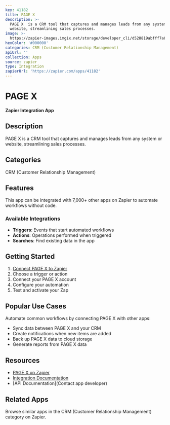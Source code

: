 ```yaml
---
key: 41182
title: PAGE X
description: >-
  PAGE X  is a CRM tool that captures and manages leads from any system or
  website, streamlining sales processes.
image: >-
  https://zapier-images.imgix.net/storage/developer_cli/d528819abfff7a68918995c236d90050.png?auto=format%2Ccompress&ixlib=python-3.0.0&q=50
hexColor: '#000000'
categories: CRM (Customer Relationship Management)
apiUrl: ''
collection: Apps
source: zapier
type: Integration
zapierUrl: 'https://zapier.com/apps/41182'
---
```

# PAGE X

**Zapier Integration App**

## Description

PAGE X  is a CRM tool that captures and manages leads from any system or website, streamlining sales processes.

## Categories

CRM (Customer Relationship Management)

## Features

This app can be integrated with 7,000+ other apps on Zapier to automate workflows without code.

### Available Integrations

- **Triggers**: Events that start automated workflows
- **Actions**: Operations performed when triggered
- **Searches**: Find existing data in the app

## Getting Started

1. [Connect PAGE X to Zapier](https://zapier.com/apps/41182)
2. Choose a trigger or action
3. Connect your PAGE X account
4. Configure your automation
5. Test and activate your Zap

## Popular Use Cases

Automate common workflows by connecting PAGE X with other apps:

- Sync data between PAGE X and your CRM
- Create notifications when new items are added
- Back up PAGE X data to cloud storage
- Generate reports from PAGE X data

## Resources

- [PAGE X on Zapier](https://zapier.com/apps/41182)
- [Integration Documentation](https://zapier.com/apps/41182/integrations)
- [API Documentation](Contact app developer)

## Related Apps

Browse similar apps in the CRM (Customer Relationship Management) category on Zapier.
